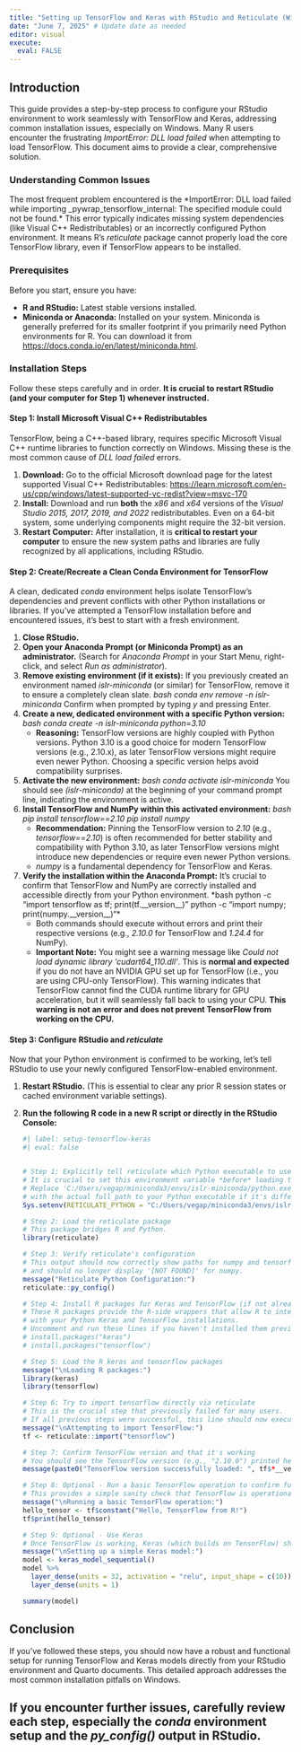 ```yaml
---
title: "Setting up TensorFlow and Keras with RStudio and Reticulate (Windows)"
date: "June 7, 2025" # Update date as needed
editor: visual
execute: 
  eval: FALSE
---
```


## Introduction

This guide provides a step-by-step process to configure your RStudio environment to work seamlessly with TensorFlow and Keras, addressing common installation issues, especially on Windows. Many R users encounter the frustrating *ImportError: DLL load failed* when attempting to load TensorFlow. This document aims to provide a clear, comprehensive solution.

### Understanding Common Issues

The most frequent problem encountered is the *ImportError: DLL load failed while importing _pywrap_tensorflow_internal: The specified module could not be found.* This error typically indicates missing system dependencies (like Visual C++ Redistributables) or an incorrectly configured Python environment. It means R's *reticulate* package cannot properly load the core TensorFlow library, even if TensorFlow appears to be installed.

### Prerequisites

Before you start, ensure you have:

-   **R and RStudio:** Latest stable versions installed.
-   **Miniconda or Anaconda:** Installed on your system. Miniconda is generally preferred for its smaller footprint if you primarily need Python environments for R. You can download it from <https://docs.conda.io/en/latest/miniconda.html>.

### Installation Steps

Follow these steps carefully and in order. **It is crucial to restart RStudio (and your computer for Step 1) whenever instructed.**

#### Step 1: Install Microsoft Visual C++ Redistributables

TensorFlow, being a C++-based library, requires specific Microsoft Visual C++ runtime libraries to function correctly on Windows. Missing these is the most common cause of *DLL load failed* errors.

1.  **Download:** Go to the official Microsoft download page for the latest supported Visual C++ Redistributables: <https://learn.microsoft.com/en-us/cpp/windows/latest-supported-vc-redist?view=msvc-170>
2.  **Install:** Download and run **both** the *x86* and *x64* versions of the *Visual Studio 2015, 2017, 2019, and 2022* redistributables. Even on a 64-bit system, some underlying components might require the 32-bit version.
3.  **Restart Computer:** After installation, it is **critical to restart your computer** to ensure the new system paths and libraries are fully recognized by all applications, including RStudio.

#### Step 2: Create/Recreate a Clean Conda Environment for TensorFlow

A clean, dedicated *conda* environment helps isolate TensorFlow's dependencies and prevent conflicts with other Python installations or libraries. If you've attempted a TensorFlow installation before and encountered issues, it's best to start with a fresh environment.

1.  **Close RStudio.**
2.  **Open your Anaconda Prompt (or Miniconda Prompt) as an administrator.** (Search for *Anaconda Prompt* in your Start Menu, right-click, and select *Run as administrator*).
3.  **Remove existing environment (if it exists):** If you previously created an environment named *islr-miniconda* (or similar) for TensorFlow, remove it to ensure a completely clean slate. *bash     conda env remove -n islr-miniconda* Confirm when prompted by typing *y* and pressing Enter.
4.  **Create a new, dedicated environment with a specific Python version:** *bash     conda create -n islr-miniconda python=3.10*
    -   **Reasoning:** TensorFlow versions are highly coupled with Python versions. Python 3.10 is a good choice for modern TensorFlow versions (e.g., 2.10.x), as later TensorFlow versions might require even newer Python. Choosing a specific version helps avoid compatibility surprises.
5.  **Activate the new environment:** *bash     conda activate islr-miniconda* You should see *(islr-miniconda)* at the beginning of your command prompt line, indicating the environment is active.
6.  **Install TensorFlow and NumPy within this activated environment:** *bash     pip install tensorflow==2.10     pip install numpy*
    -   **Recommendation:** Pinning the TensorFlow version to *2.10* (e.g., *tensorflow==2.10*) is often recommended for better stability and compatibility with Python 3.10, as later TensorFlow versions might introduce new dependencies or require even newer Python versions.
    -   *numpy* is a fundamental dependency for TensorFlow and Keras.
7.  **Verify the installation within the Anaconda Prompt:** It's crucial to confirm that TensorFlow and NumPy are correctly installed and accessible directly from your Python environment. *bash     python -c "import tensorflow as tf; print(tf.__version__)"     python -c "import numpy; print(numpy.__version__)"*
    -   Both commands should execute without errors and print their respective versions (e.g., *2.10.0* for TensorFlow and *1.24.4* for NumPy).
    -   **Important Note:** You might see a warning message like *Could not load dynamic library 'cudart64_110.dll'*. This is **normal and expected** if you do not have an NVIDIA GPU set up for TensorFlow (i.e., you are using CPU-only TensorFlow). This warning indicates that TensorFlow cannot find the CUDA runtime library for GPU acceleration, but it will seamlessly fall back to using your CPU. **This warning is not an error and does not prevent TensorFlow from working on the CPU.**

#### Step 3: Configure RStudio and *reticulate*

Now that your Python environment is confirmed to be working, let's tell RStudio to use your newly configured TensorFlow-enabled environment.

1.  **Restart RStudio.** (This is essential to clear any prior R session states or cached environment variable settings).

2.  **Run the following R code in a new R script or directly in the RStudio Console:**

    ```r
    #| label: setup-tensorflow-keras
    #| eval: false       
 

    # Step 1: Explicitly tell reticulate which Python executable to use
    # It is crucial to set this environment variable *before* loading the reticulate package.
    # Replace 'C:/Users/vegap/miniconda3/envs/islr-miniconda/python.exe'
    # with the actual full path to your Python executable if it's different.
    Sys.setenv(RETICULATE_PYTHON = "C:/Users/vegap/miniconda3/envs/islr-miniconda/python.exe")

    # Step 2: Load the reticulate package
    # This package bridges R and Python.
    library(reticulate)

    # Step 3: Verify reticulate's configuration
    # This output should now correctly show paths for numpy and tensorflow,
    # and should no longer display '[NOT FOUND]' for numpy.
    message("Reticulate Python Configuration:")
    reticulate::py_config()

    # Step 4: Install R packages for Keras and TensorFlow (if not already installed)
    # These R packages provide the R-side wrappers that allow R to interact
    # with your Python Keras and TensorFlow installations.
    # Uncomment and run these lines if you haven't installed them previously:
    # install.packages("keras")
    # install.packages("tensorflow")

    # Step 5: Load the R keras and tensorflow packages
    message("\nLoading R packages:")
    library(keras)
    library(tensorflow)

    # Step 6: Try to import tensorflow directly via reticulate
    # This is the crucial step that previously failed for many users.
    # If all previous steps were successful, this line should now execute without error.
    message("\nAttempting to import TensorFlow:")
    tf <- reticulate::import("tensorflow")

    # Step 7: Confirm TensorFlow version and that it's working
    # You should see the TensorFlow version (e.g., "2.10.0") printed here.
    message(paste0("TensorFlow version successfully loaded: ", tf$*__version__*))

    # Step 8: Optional - Run a basic TensorFlow operation to confirm functionality
    # This provides a simple sanity check that TensorFlow is operational.
    message("\nRunning a basic TensorFlow operation:")
    hello_tensor <- tf$constant("Hello, TensorFlow from R!")
    tf$print(hello_tensor)

    # Step 9: Optional - Use Keras
    # Once TensorFlow is working, Keras (which builds on TensorFlow) should also function.
    message("\nSetting up a simple Keras model:")
    model <- keras_model_sequential()
    model %>%
      layer_dense(units = 32, activation = "relu", input_shape = c(10)) %>%
      layer_dense(units = 1)

    summary(model)
    ```

## Conclusion

If you've followed these steps, you should now have a robust and functional setup for running TensorFlow and Keras models directly from your RStudio environment and Quarto documents. This detailed approach addresses the most common installation pitfalls on Windows.

## If you encounter further issues, carefully review each step, especially the *conda* environment setup and the *py_config()* output in RStudio.
